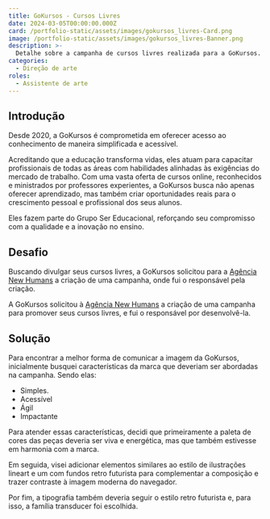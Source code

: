 ```yaml
---
title: GoKursos - Cursos Livres
date: 2024-03-05T00:00:00.000Z
card: /portfolio-static/assets/images/gokursos_livres-Card.png
image: /portfolio-static/assets/images/gokursos_livres-Banner.png
description: >-
  Detalhe sobre a campanha de cursos livres realizada para a GoKursos.
categories:
  - Direção de arte
roles:
  - Assistente de arte
---
```



## Introdução

Desde 2020, a GoKursos é comprometida em oferecer acesso ao conhecimento de maneira simplificada e acessível.

Acreditando que a educação transforma vidas, eles atuam para capacitar profissionais de todas as áreas com habilidades alinhadas às exigências do mercado de trabalho. Com uma vasta oferta de cursos online, reconhecidos e ministrados por professores experientes, a GoKursos busca não apenas oferecer aprendizado, mas também criar oportunidades reais para o crescimento pessoal e profissional dos seus alunos.

Eles fazem parte do Grupo Ser Educacional, reforçando seu compromisso com a qualidade e a inovação no ensino.

## Desafio

Buscando divulgar seus cursos livres, a GoKursos solicitou para a [Agência New Humans](https://www.newhumans.com.br/) a criação de uma campanha, onde fui o responsável pela criação.

A GoKursos solicitou à [Agência New Humans](https://www.newhumans.com.br/) a criação de uma campanha para promover seus cursos livres, e fui o responsável por desenvolvê-la.

## Solução

Para encontrar a melhor forma de comunicar a imagem da GoKursos, inicialmente busquei características da marca que deveriam ser abordadas na campanha. Sendo elas:

- Simples.
- Acessível
- Ágil
- Impactante

Para atender essas características, decidi que primeiramente a paleta de cores das peças deveria ser viva e energética, mas que também estivesse em harmonia com a marca.

Em seguida, visei adicionar elementos similares ao estilo de ilustrações lineart e um com fundos retro futurista para complementar a composição e trazer contraste à imagem moderna do navegador.

Por fim, a tipografia também deveria seguir o estilo retro futurista e, para isso, a família transducer foi escolhida.

<Picture src={gokursosGeral} alt="Mulher sorrindo com notebook no post geral de promoção dos cursos online da GoKursos."/>

<Picture src={gokursosGestão} alt="Homem sorrindo e apontando no post de promoção dos cursos online de gestão da GoKursos."/>

<Picture src={gokursosNegócios} alt="Mulher sorrindo e apontando no post de promoção dos cursos online de negócios da GoKursos."/>

<Picture src={gokursosSaúde} alt="Homem sorrindo em destaque no post de promoção dos cursos online de saúde da GoKursos."/>

<Picture src={gokursosTecnologia} alt="Homem feliz e usando o celular no post de promoção dos cursos online de tecnologia da GoKursos."/>
